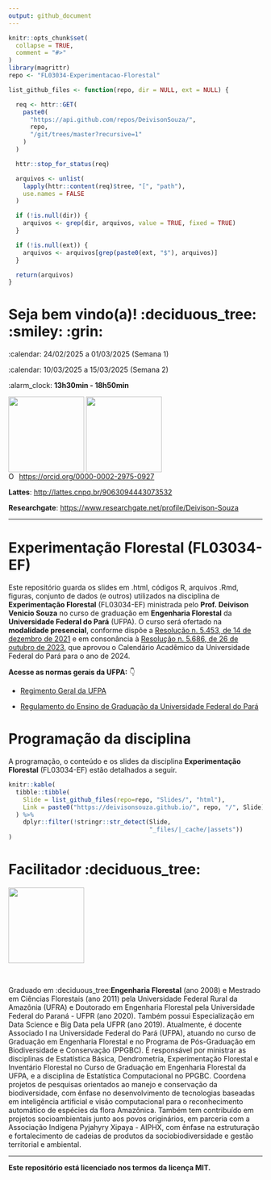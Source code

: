 ```yaml
---
output: github_document
---
```


<!-- README.md is generated from README.Rmd.. Please edit that file.. -->

<!-- badges: start -->
<!-- badges: end -->

```r
knitr::opts_chunk$set(
  collapse = TRUE,
  comment = "#>"
)
library(magrittr)
repo <- "FL03034-Experimentacao-Florestal"
```

<!-- Emprestei a função list_github_files() da Curso-R. (https://github.com/curso-r). A ideia desse readme emprestei da Curso-R. Achei excelente!-->

```r
list_github_files <- function(repo, dir = NULL, ext = NULL) {

  req <- httr::GET(
    paste0(
      "https://api.github.com/repos/DeivisonSouza/",
      repo,
      "/git/trees/master?recursive=1"
    )
  )

  httr::stop_for_status(req)

  arquivos <- unlist(
    lapply(httr::content(req)$tree, "[", "path"),
    use.names = FALSE
  )

  if (!is.null(dir)) {
    arquivos <- grep(dir, arquivos, value = TRUE, fixed = TRUE)
  }

  if (!is.null(ext)) {
    arquivos <- arquivos[grep(paste0(ext, "$"), arquivos)]
  }

  return(arquivos)
}
```

# Seja bem vindo(a)! :deciduous_tree: :smiley: :grin:

:calendar: 24/02/2025 a 01/03/2025 (Semana 1)

:calendar: 10/03/2025 a 15/03/2025 (Semana 2)

:alarm_clock: **13h30min - 18h50min**


<div>
  <img src="Slides/fig/slide-title/ufpa.png" width="150" align="middle" class="center">
  <img src="Slides/fig/slide-title/LMFTCA.png" width="150" align="middle" class="center">
<div>

<div itemscope itemtype="https://schema.org/Person"><a itemprop="sameAs" content="https://orcid.org/0000-0002-2975-0927" href="https://orcid.org/0000-0002-2975-0927" target="orcid.widget" rel="me noopener noreferrer" style="vertical-align:top;"><img src="https://orcid.org/sites/default/files/images/orcid_16x16.png" style="width:1em;margin-right:.5em;" alt="ORCID iD icon">https://orcid.org/0000-0002-2975-0927</a></div>

**Lattes**: [http://lattes.cnpq.br/9063094443073532](http://lattes.cnpq.br/9063094443073532)

**Researchgate**: [https://www.researchgate.net/profile/Deivison-Souza](https://www.researchgate.net/profile/Deivison-Souza)

---------------------------------------------------

# Experimentação Florestal (FL03034-EF)

Este repositório guarda os slides em .html, códigos R, arquivos .Rmd, figuras, conjunto de dados (e outros) utilizados na disciplina de **Experimentação Florestal** (FL03034-EF) ministrada pelo **Prof. Deivison Venicio Souza** no curso de graduação em **Engenharia Florestal** da **Universidade Federal do Pará** (UFPA). O curso será ofertado na **modalidade presencial**, conforme dispõe a [Resolução  n. 5.453, de 14 de dezembro de 2021](https://sege.ufpa.br/boletim_interno/downloads/resolucoes/consepe/2021/5453%20Aprova%20a%20Resolu%C3%A7%C3%A3o%20sobre%20o%20retorno%20das%20Atividades%20Presenciais.pdf) e em consonância à [Resolução n. 5.686, de 26 de outubro de 2023](https://sege.ufpa.br/boletim_interno/downloads/resolucoes/consepe/2023/5686%20Calend%C3%A1rio%20Acad%C3%AAmico%20da%20UFPA%20-%202024.pdf), que aprovou o Calendário Acadêmico da Universidade Federal do Pará para o ano de 2024. 

**Acesse as normas gerais da UFPA:** 👇

- [Regimento Geral da UFPA](https://portal.ufpa.br/images/docs/regimento_geral.pdf)

- [Regulamento do Ensino de Graduação da Universidade Federal do Pará](http://www.proeg.ufpa.br/images/Artigos/Academico/Downloads/Regulamento_de_Graduacao.pdf)

# Programação da disciplina

A programação, o conteúdo e os slides da disciplina **Experimentação Florestal** (FL03034-EF) estão detalhados a seguir.

```r
knitr::kable(
  tibble::tibble(
    Slide = list_github_files(repo=repo, "Slides/", "html"),
    Link = paste0("https://deivisonsouza.github.io/", repo, "/", Slide)
  ) %>% 
    dplyr::filter(!stringr::str_detect(Slide,
                                       "_files/|_cache/|assets"))
)
```

# Facilitador :deciduous_tree:
<div>
  <img src="Slides/fig/slide-title/Foto.jpeg" width="150" align="middle" class="center">
<div>
<br>

Graduado em :deciduous_tree:**Engenharia Florestal** (ano 2008) e Mestrado em Ciências Florestais (ano 2011) pela Universidade Federal Rural da Amazônia (UFRA) e Doutorado em Engenharia Florestal pela Universidade Federal do Paraná - UFPR (ano 2020). Também possui Especialização em Data Science e Big Data pela UFPR (ano 2019). Atualmente, é docente Associado I na Universidade Federal do Pará (UFPA), atuando no curso de Graduação em Engenharia Florestal e no Programa de Pós-Graduação em Biodiversidade e Conservação (PPGBC). É responsável por ministrar as disciplinas de Estatística Básica, Dendrometria, Experimentação Florestal e Inventário Florestal no Curso de Graduação em Engenharia Florestal da UFPA, e a disciplina de Estatística Computacional no PPGBC. Coordena projetos de pesquisas orientados ao manejo e conservação da biodiversidade, com ênfase no desenvolvimento de tecnologias baseadas em inteligência artificial e visão computacional para o reconhecimento automático de espécies da flora Amazônica. Também tem contribuído em projetos socioambientais junto aos povos originários, em parceria com a Associação Indígena Pyjahyry Xipaya - AIPHX, com ênfase na estruturação e fortalecimento de cadeias de produtos da sociobiodiversidade e gestão territorial e ambiental.

---------------------------------------------------
**Este repositório está licenciado nos termos da licença MIT.**

